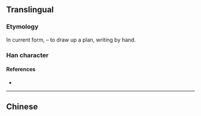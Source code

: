 {{character info/new}}
{{also|擬}}
==Translingual==

===Etymology===
{{Han simp|擬|f=疑|t=以}}

In current form, {{Han compound|手|alt1=扌|t1=hand|以|ls=psc|c1=s|c2=p}} – to draw up a plan, writing by hand.

===Han character===
{{Han char|rn=64|rad=手|as=05|sn=8|four=|canj=QVIO|ids=⿰扌以}}

====References====
* {{Han ref|kx=0427.161|dkj=11984|hdz=31846.020|uh=62DF|ud=25311}}

----

==Chinese==
{{zh-see|擬}}